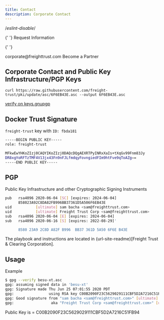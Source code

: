 ```yaml
---
title: Contact
description: Corporate Contact
---
```

/*eslint-disable*/

<Title>General Contact</Title>{' '}

<AnchorLinks small>
  <AnchorLink to="https://freight.page.link/request-information">
    Request Information
  </AnchorLink>


{' '}

<AnchorLink to="mailto:corporate@freighttrust.com">
  corporate@freighttrust.com
</AnchorLink>

  <AnchorLink to="https://freight.page.link/request-information">
    Become a Partner
  </AnchorLink>
</AnchorLinks>


## Corporate Contact and Public Key Infrastructure/PGP Keys

`curl https://raw.githubusercontent.com/freight-trust/pki/update/asc/6F6EB43E.asc --output 6F6EB43E.asc`

[verify on keys.gnupgp](http://keys.gnupg.net/pks/lookup?search=freighttrust&fingerprint=on&op=index)

## Docker Trust Signature

`freight-trust` key with `ID: fbda181`

```bash
-----BEGIN PUBLIC KEY-----
role: freight-trust

MFkwEwYHKoZIzj0CAQYIKoZIzj0DAQcDQgAEXRTPyINRxXaIs+tXqGv99Fnm83Jy
DR8xgYoRFTzTMF4V13jx43Fn9nFJLfmdqyFovngiedFIm9htFve9qToAZg==
-----END PUBLIC KEY-----
```

## PGP

Public Key Infrastructure and other Cryptographic Signing Instruments

```bash
pub   rsa4096 2020-06-04 [SC] [expires: 2024-06-04]
      858023A92C8DA82FB996BB37361D5A506F6EB43E
uid           [ultimate] sam bacha <sam@freighttrust.com>
uid           [ultimate] Freight Trust Corp <sam@freighttrust.com>
sub   rsa4096 2020-06-04 [E] [expires: 2024-06-04]
sub   rsa4096 2020-06-16 [S] [expires: 2022-08-29]'

      8580 23A9 2C8D A82F B996  BB37 361D 5A50 6F6E B43E
```

The playbook and instructions are located in {url-site-readme}[Freight Trust &
Clearing Corporation].

## Usage

Example

```bash
$ gpg --verify besu-xt.asc
gpg: assuming signed data in 'besu-xt'
gpg: Signature made Thu Jun 25 07:01:55 2020 PDT
gpg:                using RSA key C00B2090F23C5629029111CBF5D2A7216C51FB94
gpg: Good signature from "sam bacha <sam@freighttrust.com>" [ultimate]
gpg:                 aka "Freight Trust Corp <sam@freighttrust.com>" [ultimate]
```

Public Key is = C00B2090F23C5629029111CBF5D2A7216C51FB94

<!-- TODO: DIALOG BOX FOR INQUIRIES -->
